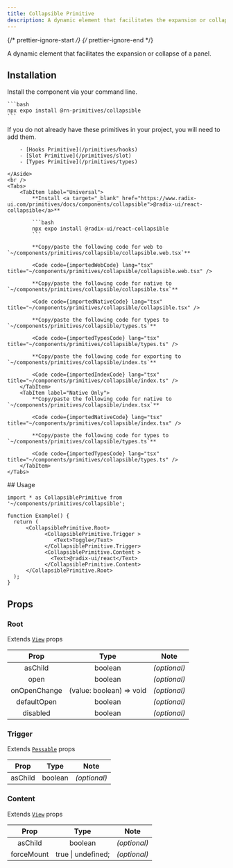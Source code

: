 ```yaml
---
title: Collapsible Primitive
description: A dynamic element that facilitates the expansion or collapse of a panel.
---
```


{/* prettier-ignore-start */}
{/* prettier-ignore-end */}



A dynamic element that facilitates the expansion or collapse of a panel.

## Installation

<Tabs>
  <TabItem label="NPM">

  Install the component via your command line.

    ```bash
    npx expo install @rn-primitives/collapsible
    ```

  </TabItem>
  <TabItem label="Manual">
    <Aside title="Uses shared primitives">
        If you do not already have these primitives in your project, you will need to add them.

        - [Hooks Primitive](/primitives/hooks)
        - [Slot Primitive](/primitives/slot)
        - [Types Primitive](/primitives/types)

    </Aside>
    <br />
    <Tabs>
        <TabItem label="Universal">
            **Install <a target="_blank" href="https://www.radix-ui.com/primitives/docs/components/collapsible">@radix-ui/react-collapsible</a>**

            ```bash
            npx expo install @radix-ui/react-collapsible
            ```

            **Copy/paste the following code for web to  `~/components/primitives/collapsible/collapsible.web.tsx`**

            <Code code={importedWebCode} lang="tsx" title="~/components/primitives/collapsible/collapsible.web.tsx" />

            **Copy/paste the following code for native to  `~/components/primitives/collapsible/collapsible.tsx`**

            <Code code={importedNativeCode} lang="tsx" title="~/components/primitives/collapsible/collapsible.tsx" />

            **Copy/paste the following code for types to  `~/components/primitives/collapsible/types.ts`**

            <Code code={importedTypesCode} lang="tsx" title="~/components/primitives/collapsible/types.ts" />

            **Copy/paste the following code for exporting to  `~/components/primitives/collapsible/index.ts`**

            <Code code={importedIndexCode} lang="tsx" title="~/components/primitives/collapsible/index.ts" />
        </TabItem>
        <TabItem label="Native Only">
            **Copy/paste the following code for native to  `~/components/primitives/collapsible/index.tsx`**

            <Code code={importedNativeCode} lang="tsx" title="~/components/primitives/collapsible/index.tsx" />

            **Copy/paste the following code for types to  `~/components/primitives/collapsible/types.ts`**

            <Code code={importedTypesCode} lang="tsx" title="~/components/primitives/collapsible/types.ts" />
        </TabItem>
    </Tabs>
  </TabItem>
</Tabs>
## Usage

```tsx
import * as CollapsiblePrimitive from '~/components/primitives/collapsible';

function Example() {
  return (
      <CollapsiblePrimitive.Root>
            <CollapsiblePrimitive.Trigger >
               <Text>Toggle</Text>
            </CollapsiblePrimitive.Trigger>
            <CollapsiblePrimitive.Content >
              <Text>@radix-ui/react</Text>
            </CollapsiblePrimitive.Content>
      </CollapsiblePrimitive.Root>
  );
}
```

## Props

### Root

Extends [`View`](https://reactnative.dev/docs/view#props) props

|     Prop     |           Type           |     Note     |
| :----------: | :----------------------: | :----------: |
|   asChild    |         boolean          | _(optional)_ |
|     open     |         boolean          | _(optional)_ |
| onOpenChange | (value: boolean) => void | _(optional)_ |
| defaultOpen  |         boolean          | _(optional)_ |
|   disabled   |         boolean          | _(optional)_ |

### Trigger

Extends [`Pessable`](https://reactnative.dev/docs/pressable#props) props

|   Prop   |  Type   |     Note     |
| :------: | :-----: | :----------: |
| asChild  | boolean | _(optional)_ |

### Content

Extends [`View`](https://reactnative.dev/docs/view#props) props

|    Prop    |        Type        |     Note     |
| :--------: | :----------------: | :----------: |
|  asChild   |      boolean       | _(optional)_ |
| forceMount | true \| undefined; | _(optional)_ |
